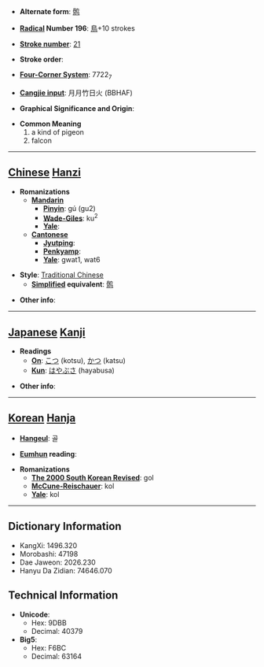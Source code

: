 * '''Alternate form''': [[鹘]]

* '''[[Wiktionary:Chinese radical index| Radical]] Number 196''': [[Wiktionary:Chinese radical index 鳥|鳥]]+10 strokes

* '''[[Wiktionary:Chinese total strokes index|Stroke number]]''': [[Wiktionary:Chinese total strokes index 21|21]]

* '''Stroke order''': 

* '''[[Wiktionary:Chinese four corner index|Four-Corner System]]''': 7722<sub>7</sub>

* '''[[Wiktionary:Chinese Cangjie index|Cangjie input]]''': 月月竹日火 (BBHAF)

* '''Graphical Significance and Origin''': 

* '''Common Meaning'''
*#a kind of pigeon
*# falcon


----

== [[Chinese]] [[Hanzi]] ==

* '''Romanizations'''
** '''[[Mandarin]]'''
*** '''[[Pinyin]]''': gú (gu2)
*** '''[[Wade-Giles]]''': ku<sup>2</sup>
*** '''[[Yale]]''': 
** '''[[Cantonese]]'''
*** '''[[Jyutping]]''':
*** '''[[Penkyamp]]''': 
*** '''[[Yale]]''': gwat1, wat6

* '''Style''': [[Traditional Chinese]] 
** '''[[Simplified Chinese|Simplified]] equivalent''': [[鹘]]

* '''Other info''': 

----

== [[Japanese]] [[Kanji]] ==

* '''Readings'''
** '''[[On]]''': [[こつ]] (kotsu), [[かつ]] (katsu)
** '''[[Kun]]''': [[はやぶさ]] (hayabusa)

* '''Other info''':  

----

== [[Korean]] [[Hanja]] ==

* '''[[Hangeul]]''': 골

* '''[[Eumhun]] reading''': 

* '''Romanizations'''
** '''[[The 2000 South Korean Revised Romanization|The 2000 South Korean Revised]]''': gol
** '''[[McCune-Reischauer]]''': kol
** '''[[Yale]]''': kol

----

== Dictionary Information ==

* KangXi: 1496.320
* Morobashi: 47198
* Dae Jaweon: 2026.230
* Hanyu Da Zidian: 74646.070

== Technical Information ==

* '''Unicode''':
** Hex: 9DBB
** Decimal: 40379
* '''Big5''':
** Hex: F6BC
** Decimal: 63164